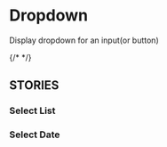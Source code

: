 

<Meta of={DropdownStories} />
<style>{`
  #story--core-dropdown--primary.sb-story { min-height: 200px; }
  #story--core-dropdown--select-list.sb-story { min-height: 200px; }
  #story--core-dropdown--select-date.sb-story { min-height: 300px; }
`}</style>

# Dropdown

Display dropdown for an input(or button)

<Canvas of={DropdownStories.Primary}/>

{/* <Controls /> */}

<h2 className="h6 sb-unstyled fw-light">STORIES</h2>

### Select List 
<Canvas of={DropdownStories.SelectList}/>

### Select Date
<Canvas of={DropdownStories.SelectDate}/>